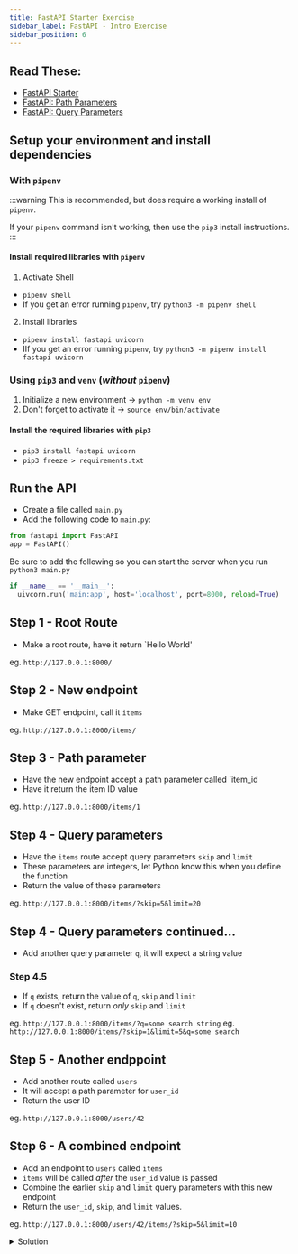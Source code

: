 ```yaml
---
title: FastAPI Starter Exercise
sidebar_label: FastAPI - Intro Exercise
sidebar_position: 6
---
```


## Read These:

- [FastAPI Starter](https://fastapi.tiangolo.com/tutorial/first-steps/)
- [FastAPI: Path Parameters](https://fastapi.tiangolo.com/tutorial/path-params/)
- [FastAPI: Query Parameters](https://fastapi.tiangolo.com/tutorial/query-params/)

## Setup your environment and install dependencies

### With `pipenv`

:::warning
This is recommended, but does require a working install of `pipenv`.

If your `pipenv` command isn't working, then use the `pip3` install instructions.
:::

#### Install required libraries with `pipenv`

1. Activate Shell

- `pipenv shell`
- If you get an error running `pipenv`, try `python3 -m pipenv shell`

2. Install libraries

- `pipenv install fastapi uvicorn`
- IIf you get an error running `pipenv`, try `python3 -m pipenv install fastapi uvicorn`


### Using `pip3` and `venv` (_without_ `pipenv`)

1. Initialize a new environment -> `python -m venv env`
2. Don't forget to activate it -> `source env/bin/activate`

#### Install the required libraries with `pip3`

- `pip3 install fastapi uvicorn`
- `pip3 freeze > requirements.txt`

## Run the API

- Create a file called `main.py`
- Add the following code to `main.py`:

```python
from fastapi import FastAPI
app = FastAPI()
```

Be sure to add the following so you can start the server when you run `python3 main.py`

```python
if __name__ == '__main__':
  uivcorn.run('main:app', host='localhost', port=8000, reload=True)
```

## Step 1 - Root Route

- Make a root route, have it return `Hello World'

eg. `http://127.0.0.1:8000/`

## Step 2 - New endpoint

- Make GET endpoint, call it `items`

eg. `http://127.0.0.1:8000/items/`

## Step 3 - Path parameter

- Have the new endpoint accept a path parameter called `item_id
- Have it return the item ID value

eg. `http://127.0.0.1:8000/items/1`

## Step 4 - Query parameters

- Have the `items` route accept query parameters `skip` and `limit`
- These parameters are integers, let Python know this when you define the function
- Return the value of these parameters

eg. `http://127.0.0.1:8000/items/?skip=5&limit=20`

## Step 4 - Query parameters continued...

- Add another query parameter `q`, it will expect a string value

### Step 4.5

- If `q` exists, return the value of `q`, `skip` and `limit`
- If `q` doesn't exist, return _only_ `skip` and `limit`

eg. `http://127.0.0.1:8000/items/?q=some search string`
eg. `http://127.0.0.1:8000/items/?skip=1&limit=5&q=some search`

## Step 5 - Another endppoint

- Add another route called `users`
- It will accept a path parameter for `user_id`
- Return the user ID

eg. `http://127.0.0.1:8000/users/42`

## Step 6 - A combined endpoint

- Add an endpoint to `users` called `items`
- `items` will be called _after_ the `user_id` value is passed
- Combine the earlier `skip` and `limit` query parameters with this new endpoint
- Return the `user_id`, `skip`, and `limit` values.

eg. `http://127.0.0.1:8000/users/42/items/?skip=5&limit=10`

<details>
<summary>Solution</summary>

```python
import uvicorn
from fastapi import FastAPI

app = FastAPI()

# Create our root route
@app.get("/")
def read_root():
    return {"message": "Hello, World!"}

# Add a new GET endpoint
# It will accept a path parameter
@app.get("/items/{item_id}")
# Define the data type to return the proper data
# int will return an integer
def read_item(item_id: int):
    return {"item_id": item_id}

# Query Parameters? Sure!
@app.get("/items/")
# Define multiple data types
# We can also setup for query parameters
def read_items(skip: int = 0, limit: int = 10, q: str = None):
    if q:
        return {"skip": skip, "limit": limit, "q": q}
    else:
        return {"skip": skip, "limit": limit}

# Can this route take path parameters too? Yep!
@app.get("/users/{user_id}")
def read_user_items(user_id):
    return {"user_id": user_id}

# Path & Query Parameters? Why not!
@app.get("/users/{user_id}/items/")
def read_user_items(user_id, skip, limit):
    return {"user_id": user_id, "skip": skip, "limit": limit}

# Add this to run the api locally when you call python3 main.py

if __name__ == '__main__':
  uvicorn.run('main:app', host='localhost', port=8000, reload=True)

```

</details>
